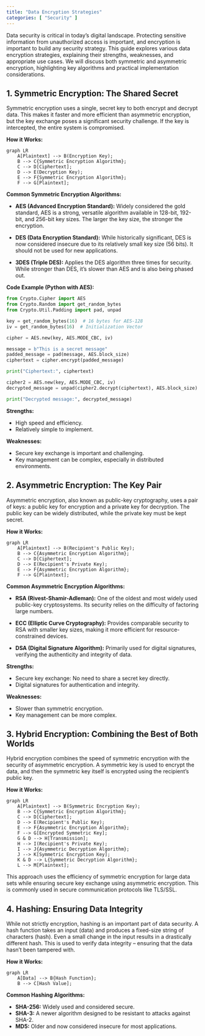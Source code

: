 ```yaml
---
title: "Data Encryption Strategies"
categories: [ "Security" ]
---
```


Data security is critical in today's digital landscape. Protecting sensitive information from unauthorized access is important, and encryption is important to build any security strategy.
 This guide explores various data encryption strategies, explaining their strengths, weaknesses, and appropriate use cases. We will discuss both symmetric and asymmetric encryption, highlighting key algorithms and practical implementation considerations.


## 1. Symmetric Encryption: The Shared Secret

Symmetric encryption uses a single, secret key to both encrypt and decrypt data. This makes it faster and more efficient than asymmetric encryption, but the key exchange poses a significant security challenge. If the key is intercepted, the entire system is compromised.

**How it Works:**

```mermaid
graph LR
    A[Plaintext] --> B(Encryption Key);
    B --> C{Symmetric Encryption Algorithm};
    C --> D[Ciphertext];
    D --> E(Decryption Key);
    E --> F{Symmetric Encryption Algorithm};
    F --> G[Plaintext];
```

**Common Symmetric Encryption Algorithms:**

-   **AES (Advanced Encryption Standard):** Widely considered the gold standard, AES is a strong, versatile algorithm available in 128-bit, 192-bit, and 256-bit key sizes. The larger the key size, the stronger the encryption.

-   **DES (Data Encryption Standard):** While historically significant, DES is now considered insecure due to its relatively small key size (56 bits). It should not be used for new applications.

-   **3DES (Triple DES):** Applies the DES algorithm three times for security.
 While stronger than DES, it's slower than AES and is also being phased out.

**Code Example (Python with AES):**

``` python
from Crypto.Cipher import AES
from Crypto.Random import get_random_bytes
from Crypto.Util.Padding import pad, unpad

key = get_random_bytes(16)  # 16 bytes for AES-128
iv = get_random_bytes(16)  # Initialization Vector

cipher = AES.new(key, AES.MODE_CBC, iv)

message = b"This is a secret message"
padded_message = pad(message, AES.block_size)
ciphertext = cipher.encrypt(padded_message)

print("Ciphertext:", ciphertext)

cipher2 = AES.new(key, AES.MODE_CBC, iv)
decrypted_message = unpad(cipher2.decrypt(ciphertext), AES.block_size)

print("Decrypted message:", decrypted_message)
```

**Strengths:**

-   High speed and efficiency.
-   Relatively simple to implement.

**Weaknesses:**

-   Secure key exchange is important and challenging.
-   Key management can be complex, especially in distributed environments.

## 2. Asymmetric Encryption: The Key Pair

Asymmetric encryption, also known as public-key cryptography, uses a pair of keys: a public key for encryption and a private key for decryption. The public key can be widely distributed, while the private key must be kept secret.

**How it Works:**

```mermaid
graph LR
    A[Plaintext] --> B(Recipient's Public Key);
    B --> C{Asymmetric Encryption Algorithm};
    C --> D[Ciphertext];
    D --> E(Recipient's Private Key);
    E --> F{Asymmetric Encryption Algorithm};
    F --> G[Plaintext];
```

**Common Asymmetric Encryption Algorithms:**

-   **RSA (Rivest-Shamir-Adleman):** One of the oldest and most widely used public-key cryptosystems. Its security relies on the difficulty of factoring large numbers.

-   **ECC (Elliptic Curve Cryptography):** Provides comparable security to RSA with smaller key sizes, making it more efficient for resource-constrained devices.

-   **DSA (Digital Signature Algorithm):** Primarily used for digital signatures, verifying the authenticity and integrity of data.

**Strengths:**

-   Secure key exchange: No need to share a secret key directly.
-   Digital signatures for authentication and integrity.

**Weaknesses:**

- Slower than symmetric encryption.
-   Key management can be more complex.

## 3. Hybrid Encryption: Combining the Best of Both Worlds

Hybrid encryption combines the speed of symmetric encryption with the security of asymmetric encryption. A symmetric key is used to encrypt the data, and then the symmetric key itself is encrypted using the recipient's public key.

**How it Works:**

```mermaid
graph LR
    A[Plaintext] --> B(Symmetric Encryption Key);
    B --> C{Symmetric Encryption Algorithm};
    C --> D[Ciphertext];
    D --> E(Recipient's Public Key);
    E --> F{Asymmetric Encryption Algorithm};
    F --> G[Encrypted Symmetric Key];
    G & D --> H[Transmission];
    H --> I(Recipient's Private Key);
    I --> J{Asymmetric Decryption Algorithm};
    J --> K[Symmetric Encryption Key];
    K & D --> L{Symmetric Decryption Algorithm};
    L --> M[Plaintext];
```

This approach uses the efficiency of symmetric encryption for large data sets while ensuring secure key exchange using asymmetric encryption. This is commonly used in secure communication protocols like TLS/SSL.

## 4. Hashing: Ensuring Data Integrity

While not strictly encryption, hashing is an important part of data security. A hash function takes an input (data) and produces a fixed-size string of characters (hash). Even a small change in the input results in a drastically different hash. This is used to verify data integrity – ensuring that the data hasn't been tampered with.

**How it Works:**

```mermaid
graph LR
    A[Data] --> B{Hash Function};
    B --> C[Hash Value];
```

**Common Hashing Algorithms:**

-   **SHA-256:** Widely used and considered secure.
-   **SHA-3:** A newer algorithm designed to be resistant to attacks against SHA-2.
-   **MD5:** Older and now considered insecure for most applications.



